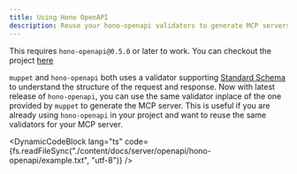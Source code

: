 ```yaml
---
title: Using Hono OpenAPI
description: Reuse your hono-openapi validators to generate MCP servers
---
```



<Callout>This requires `hono-openapi@0.5.0` or later to work. You can checkout the project [here](https://github.com/rhinobase/hono-openapi)</Callout>

`muppet` and `hono-openapi` both uses a validator supporting [Standard Schema](https://standardschema.dev/) to understand the structure of the request and response. Now with latest release of `hono-openapi`, you can use the same validator inplace of the one provided by `muppet` to generate the MCP server. This is useful if you are already using `hono-openapi` in your project and want to reuse the same validators for your MCP server.

<DynamicCodeBlock lang="ts" code={fs.readFileSync("./content/docs/server/openapi/hono-openapi/example.txt", "utf-8")} />